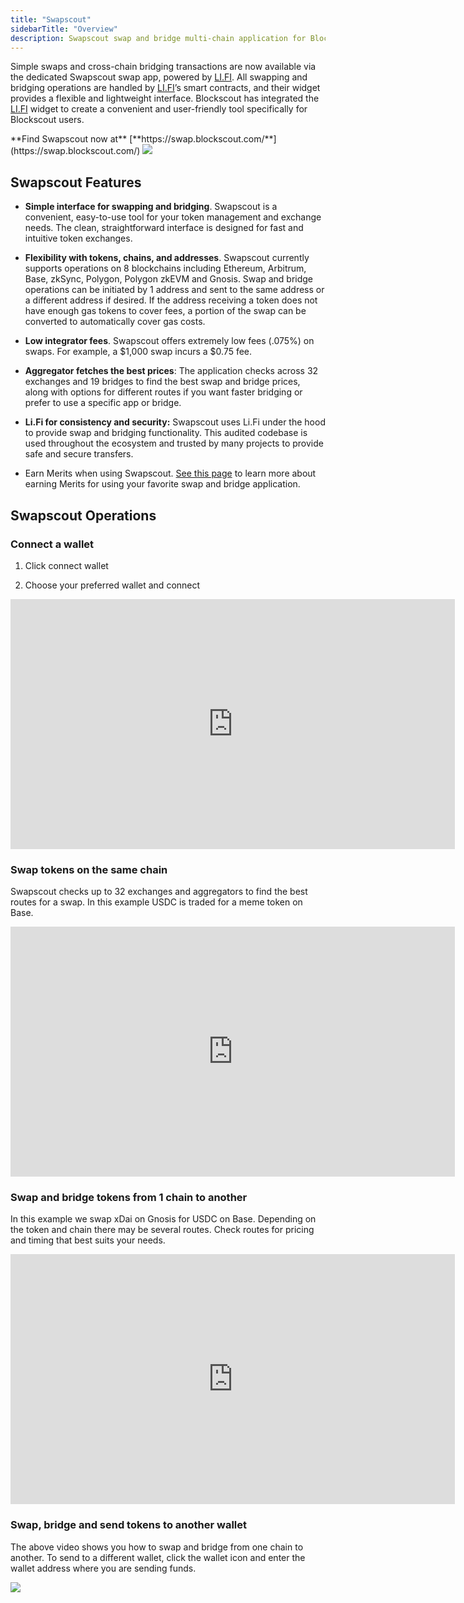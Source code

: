 ```yaml
---
title: "Swapscout"
sidebarTitle: "Overview"
description: Swapscout swap and bridge multi-chain application for Blockscout users
---
```


Simple swaps and cross-chain bridging transactions are now available via the dedicated Swapscout swap app, powered by [LI.FI](http://li.fi/). All swapping and bridging operations are handled by [LI.FI](http://li.fi/)’s smart contracts, and their widget provides a flexible and lightweight interface. Blockscout has integrated the [LI.FI](http://li.fi/) widget to create a convenient and user-friendly tool specifically for Blockscout users.

<Check>
**Find Swapscout now at** [**https://swap.blockscout.com/**](https://swap.blockscout.com/)

</Check>

<Frame caption="">
  <img src="/images/bb932d7a-image.jpeg" />
</Frame>

## Swapscout Features

* **Simple interface for swapping and bridging**. Swapscout is a convenient, easy-to-use tool for your token management and exchange needs. The clean, straightforward interface is designed for fast and intuitive token exchanges.

* **Flexibility with tokens, chains, and addresses**. Swapscout currently supports operations on 8 blockchains including Ethereum, Arbitrum, Base, zkSync, Polygon, Polygon zkEVM and Gnosis. Swap and bridge operations can be initiated by 1 address and sent to the same address or a different address if desired. If the address receiving a token does not have enough gas tokens to cover fees, a portion of the swap can be converted to automatically cover gas costs.

* **Low integrator fees**. Swapscout offers extremely low fees (.075%) on swaps. For example, a \$1,000 swap incurs a \$0.75 fee.

* **Aggregator fetches the best prices**: The application checks across 32 exchanges and 19 bridges to find the best swap and bridge prices, along with options for different routes if you want faster bridging or prefer to use a specific app or bridge.

* **Li.Fi for consistency and security:** Swapscout uses Li.Fi under the hood to provide swap and bridging functionality. This audited codebase is used throughout the ecosystem and trusted by many projects to provide safe and secure transfers.

* Earn Merits when using Swapscout. [See this page](/using-blockscout/swapscout/earn-merits-when-using-swapscout) to learn more about earning Merits for using your favorite swap and bridge application.

## Swapscout Operations

### Connect a wallet

1. Click connect wallet

2. Choose your preferred wallet and connect

<Frame>
<iframe width="711" height="400" src="https://www.youtube.com/embed/6Ap7CXA55MY" title="Swapscout connect wallet" frameborder="0" allow="accelerometer; autoplay; clipboard-write; encrypted-media; gyroscope; picture-in-picture; web-share" referrerpolicy="strict-origin-when-cross-origin" allowfullscreen></iframe>
</Frame>

### Swap tokens on the same chain

Swapscout checks up to 32 exchanges and aggregators to find the best routes for a swap. In this example USDC is traded for a meme token on Base.

<Frame>
<iframe width="711" height="400" src="https://www.youtube.com/embed/fNzHXO0PUZY" title="Swapscout Token Swap on Base" frameborder="0" allow="accelerometer; autoplay; clipboard-write; encrypted-media; gyroscope; picture-in-picture; web-share" referrerpolicy="strict-origin-when-cross-origin" allowfullscreen></iframe>
</Frame>

### Swap and bridge tokens from 1 chain to another

In this example we swap xDai on Gnosis for USDC on Base. Depending on the token and chain there may be several routes. Check routes for pricing and timing that best suits your needs.

<Frame>
<iframe width="711" height="400" src="https://www.youtube.com/embed/W1AdHniIves" title="Swapscout: Bridge xDai on Gnosis to USDC on Base" frameborder="0" allow="accelerometer; autoplay; clipboard-write; encrypted-media; gyroscope; picture-in-picture; web-share" referrerpolicy="strict-origin-when-cross-origin" allowfullscreen></iframe>
</Frame>

### Swap, bridge and send tokens to another wallet

The above video shows you how to swap and bridge from one chain to another. To send to a different wallet, click the wallet icon and enter the wallet address where you are sending funds.

<Frame caption="">
  <img src="/images/f94fb115-image.jpeg" />
</Frame>



